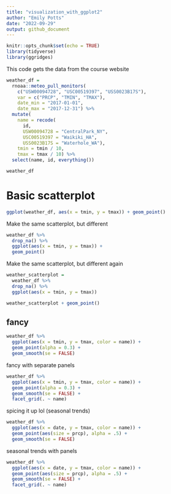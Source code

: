 ```yaml
---
title: "visualization_with_ggplot2"
author: "Emily Potts"
date: "2022-09-29"
output: github_document
---
```


```r
knitr::opts_chunk$set(echo = TRUE)
library(tidyverse)
library(ggridges)
```

This code gets the data from the course website
```r
weather_df = 
  rnoaa::meteo_pull_monitors(
    c("USW00094728", "USC00519397", "USS0023B17S"),
    var = c("PRCP", "TMIN", "TMAX"), 
    date_min = "2017-01-01",
    date_max = "2017-12-31") %>%
  mutate(
    name = recode(
      id, 
      USW00094728 = "CentralPark_NY", 
      USC00519397 = "Waikiki_HA",
      USS0023B17S = "Waterhole_WA"),
    tmin = tmin / 10,
    tmax = tmax / 10) %>%
  select(name, id, everything())

weather_df
```


# Basic scatterplot
```r
ggplot(weather_df, aes(x = tmin, y = tmax)) + geom_point()
```

Make the same scatterplot, but different

```r
weather_df %>%
  drop_na() %>%
  ggplot(aes(x = tmin, y = tmax)) + 
  geom_point()
```

Make the same scatterplot, but different again
```r
weather_scatterplot =
  weather_df %>%
  drop_na() %>%
  ggplot(aes(x = tmin, y = tmax))

weather_scatterplot + geom_point()
```

## fancy
```r
weather_df %>%
  ggplot(aes(x = tmin, y = tmax, color = name)) +
  geom_point(alpha = 0.3) + 
  geom_smooth(se = FALSE) 
```

fancy with separate panels
```r
weather_df %>%
  ggplot(aes(x = tmin, y = tmax, color = name)) +
  geom_point(alpha = 0.3) + 
  geom_smooth(se = FALSE) + 
  facet_grid(. ~ name)
```

spicing it up lol (seasonal trends)
```r
weather_df %>%
  ggplot(aes(x = date, y = tmax, color = name)) + 
  geom_point(aes(size = prcp), alpha = .5) +
  geom_smooth(se = FALSE)
```

seasonal trends with panels
```r
weather_df %>%
  ggplot(aes(x = date, y = tmax, color = name)) + 
  geom_point(aes(size = prcp), alpha = .5) +
  geom_smooth(se = FALSE) + 
  facet_grid(. ~ name)
```

```r

```

